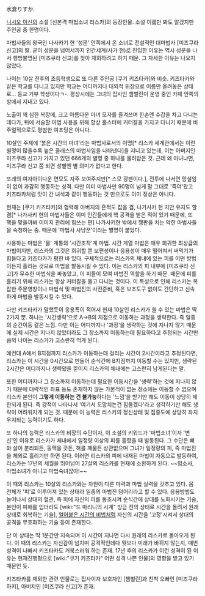 水倉りすか.

[[니시오 이신]]의 소설 [신본격 마법소녀 리스카]의 등장인물. 소설 이름만 봐도 알겠지만 주인공 중 한명이다.

마법사들의 왕국인 나사카기 현 '성문' 안쪽에서 온 소녀로 전설적인 대마법사 [미즈쿠라 신고]의 딸. 굳이 성문을 넘어서까지 인간세계(사가 현)로 진입한 이유는 역시 성문을 나서 행방불명된 [미즈쿠라 신고]를 찾아 재회하려고 하기 때문. 그 자세한 이유는 나오지 않았다.

나이는 10살 전후의 초등학생으로 또 다른 주인공 [쿠기 키즈타카]와 비슷. 키즈타카와 같은 학교를 다니고 있지만 학교는 어디까지나 대외적 위장으로 이름만 올려놓은 상태로... 등교 거부 학생이다ㄱ-. 평상시에는 그녀의 집사인 챔벌린이 운영 중인 카페 안쪽의 방에서 지내고 있다.

노출이 꽤 심한 복장에, 크고 아름다운 마녀 모자를 즐겨쓰며 한손엔 수갑을 차고 다니는데다가, 뒤에 서술할 마법 사용을 위해 항상 홀스터에 커터칼을 가지고 다니기 때문에 비주얼적으로도 평범한 여초딩은 아니다.

10살인 주제에 '붉은 시간의 마녀'라는 마법사로서의 이명[* 리스카 세계관에서는 이런 별명이 많을수록 높은 클래스의 마법사임을 나타낸다]을 지니고 있는데, 이는 아버지인 미즈쿠라 신고가 가지고 있던 666개의 별명 중 하나를 물려받은 것. 근데 왜 마녀냐면, 미즈쿠라 신고 쯤 되면 성별엔 별 의미가 없다고 한다.

또래의 여자아이다운 면모도 자주 보여주지만[* 스모 광팬이다.], 전투에 나서면 망설임이 없이 과감히 행동하는 성격. 다만 이미 마법사만 90명이 넘게 말 그대로 '죽여'왔고 키즈타카처럼 맛이 간 녀석과 같이 행동하는 것 만으로도 이미 정상은 아니다.

현재는 [쿠기 키즈타카]와 협력해 아버지의 흔적도 잡을 겸, 나가사키 현 치안 유지도 할 겸[* 나가사키 현의 마법사들은 이미 인간들에게 핵 공격을 받은 적이 있기 때문에, 또 핵을 맞을까봐 이미지 관리에 힘쓰는 편] 나가사키현 밖에서 깽판을 치는 악한 마법사들을 숙청하는 중. 때문에 '마법사 사냥꾼'이라는 별명이 붙었다.

사용하는 마법은 '물' 계통의 '시간조작'계 마법. 시간 계열 마법은 매우 희귀한 최상급의 마법이지만, 리스카의 그것은 희귀할 뿐 보편성이나 응용성이 매우 떨어져서 써먹기가 힘들다고 키즈타카가 평한 바 있다. 구체적으로는 리스카의 체내에 있는 피를 어떤 방법이든지 흘리는 것으로 마법을 발동시킬 수 있다. 이는 리스카의 피 내부에 [미즈쿠라 신고]가 무수한 마법식을 짜놓았고, 이 피들이 모여 마법진 역할을 하기 때문. 때문에 피를 흘리기 위해 리스카는 항상 커터칼을 들고 다니는 것이다. 이 특성으로 인해 리스카는 복잡한 주문영창이나 마법식 및 마법진의 사전준비, 혹은 보조도구 없이도 간단하고 신속하게 마법을 발동시킬 수 있다. 

다만 키즈타카가 말했듯이 응용폭이 적어서 현재 10살인 리스카가 쓸 수 있는 마법은 딱 2가지 뿐. 하나는 '시간생략'으로 A->B의 지점으로 이동하는 과정을 생략한다. 즉 일종의 순간이동 같은 느낌. 다만 이는 어디까지나 '과정'을 생략하는 것에 지나지 않기 때문에 실제 시간은 지나지 않았더라도 그 장소까지 이동하는데 필요하다고 추정되는 시간만큼의 나이는 리스카가 고스란히 먹게 된다. 

예컨대 A에서 B지점까지 리스카가 이동하는데 걸리는 시간이 2시간이라고 추정된다면, 리스카는 이 시간을 0시간으로 만들어 순식간에 B지점까지 이동할 수는 있지만, 생략된 2시간은 어디까지나 생략됐을 뿐이지 리스카의 체내에는 고스란히 남게된다는 말.

또한 어디까지나 그 장소까지 이동하는데 필요한 이동시간을 '생략'하는 것에 지나지 않기 때문에 대략적인 좌표 등도 존재하지 않는 가본적이 없는 장소에는 이동할 수 없으며 리스카 본인이 '''그렇게 이동하는 건 불가능'''하다는 '느낌'을 받기만 해도 이동이 상당히 제한되게 된다. 즉 강적이 나타나서 '여기서 도망치는건 힘들겠다'라고 생각하기만 해도 생략이 어려워지게 되는 것. 때문에 이 능력은 리스카의 정신상태 및 집중도에 상당히 좌지우지되는 능력이기도 하다.

또 하나의 능력은 리스카의 비장의 수단이자, 이 소설의 키워드가 '마법소녀'이자 '변신'인 이유로 리스카가 체내에서 일정량 이상의 피를 흘렸을 때 발동된다. 그 수단은 뼈와 살이 분리되든, 동맥을 긋든, 혀를 깨물든 상관없으며 그녀가 일정량의 피, 즉 마법진을 체외로 흘리기만 하면 된다. 이러면 리스카의 피에 내재된 마법이 자동으로 발동하여, 리스카는 17년의 세월을 뛰어넘어 27살의 리스카를 현재에 소환하게 된다. ~~맙소사, 마법소녀가 아니고 마법숙녀잖아!~~ 

이 때의 리스카는 10살의 리스카와는 차원이 다른 마력과 마법 실력을 갖추고 있다. 몸 전체가 '피'로 이루어져 있는 상태라 일종의 마법진 덩어리라고 할 수 있다. 응용방법도 늘어나서 상대의 혈관, 즉 피에 자신의 피를 동조시켜 순식간에 상대를 노화시키는 기술, 본인이 피해를 입더라도 [wiki:"드 마리니의 시계" 방금 전의 상태로 시간을 돌려서 원래 상태로 회복하는 기술], [[얼어붙은 시간의 비법]]처럼 자신의 시간을 '고정'시켜서 상대의 공격을 무효화하는 기술 등이 존재한다. 

단 이 상태는 딱 1분간만 지속되며 이 시간이 지나면 다시 원래의 리스카로 돌아오게 된다. 이 때의 리스카는 자신감이 넘치며 공격적인데다 뭣보다 미래가 바뀌지 않는지, 매번 성격이 나빠서 키즈타카도 거북스러워 하는 존재. 17년 후의 리스카가 이런 성격이 된 이유는 현재진행형으로 [wiki:"쿠기 키즈타카" 어떤 성격 나쁜 인물]의 영향을 받고 있기 때문인 듯.

키즈타카를 제외한 관련 인물로는 집사이자 보호자인 [챔벌린]과 친척 오빠인 [미즈쿠라 하키], 아버지인 [미즈쿠라 신고]가 존재. 
 
